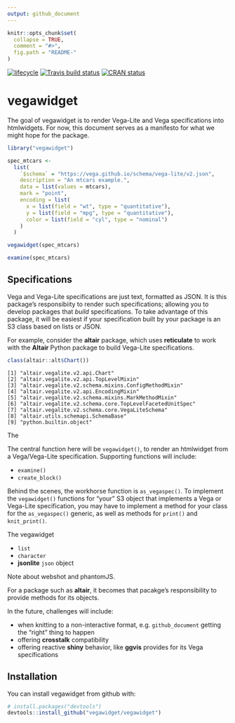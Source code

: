 ```yaml
---
output: github_document
---
```


<!-- README.md is generated from README.Rmd. Please edit that file -->

```r
knitr::opts_chunk$set(
  collapse = TRUE,
  comment = "#>",
  fig.path = "README-"
)
```

[![lifecycle](https://img.shields.io/badge/lifecycle-experimental-orange.svg)](https://www.tidyverse.org/lifecycle/#experimental)
[![Travis build status](https://travis-ci.org/vegawidget/vegawidget.svg?branch=master)](https://travis-ci.org/vegawidget/vegawidget)
[![CRAN status](https://www.r-pkg.org/badges/version/vegawidget)](https://cran.r-project.org/package=vegawidget)

# vegawidget

The goal of vegawidget is to render Vega-Lite and Vega specifications into htmlwidgets. For now, this document serves as a manifesto for what we might hope for the package.

```r
library("vegawidget")

spec_mtcars <-
  list(
    `$schema` = "https://vega.github.io/schema/vega-lite/v2.json",
    description = "An mtcars example.",
    data = list(values = mtcars),
    mark = "point",
    encoding = list(
      x = list(field = "wt", type = "quantitative"),
      y = list(field = "mpg", type = "quantitative"),
      color = list(field = "cyl", type = "nominal")
    )
  )  

vegawidget(spec_mtcars)
```

```r
examine(spec_mtcars)
```

## Specifications

Vega and Vega-Lite specifications are just text, formatted as JSON. It is this package's responsibiity to render such specifications; allowing you to develop packages that *build* specifications. To take advantage of this package, it will be easiest if your specification built by your package is an S3 class based on lists or JSON.

For example, consider the **altair** package, which uses **reticulate** to work with the **Altair** Python package to build Vega-Lite specifications.

```r
class(altair::alt$Chart())
```

```
[1] "altair.vegalite.v2.api.Chart"                          
[2] "altair.vegalite.v2.api.TopLevelMixin"                  
[3] "altair.vegalite.v2.schema.mixins.ConfigMethodMixin"    
[4] "altair.vegalite.v2.api.EncodingMixin"                  
[5] "altair.vegalite.v2.schema.mixins.MarkMethodMixin"      
[6] "altair.vegalite.v2.schema.core.TopLevelFacetedUnitSpec"
[7] "altair.vegalite.v2.schema.core.VegaLiteSchema"         
[8] "altair.utils.schemapi.SchemaBase"                      
[9] "python.builtin.object" 
```

The 

The central function here will be `vegawidget()`, to render an htmlwidget from a Vega/Vega-Lite specification. Supporting functions will include:

- `examine()` 
- `create_block()`

Behind the scenes, the workhorse function is `as_vegaspec()`. To implement the `vegawidget()` functions for "your" S3 object that implements a Vega or Vega-Lite specification, you may have to implement a method for your class for the `as_vegaspec()` generic, as well as methods for `print()` and `knit_print()`.

The vegawidget 

- `list`
- `character` 
- **jsonlite** `json` object 

Note about webshot and phantomJS.

For a package such as **altair**, it becomes that pacakge's responsibility to provide methods for its objects.

In the future, challenges will include:

- when knitting to a non-interactive format, e.g. `github_document` getting the "right" thing to happen
- offering **crosstalk** compatibility
- offering reactive **shiny** behavior, like **ggvis** provides for its Vega specifications

## Installation

You can install vegawidget from github with:

```r
# install.packages("devtools")
devtools::install_github("vegawidget/vegawidget")
```


